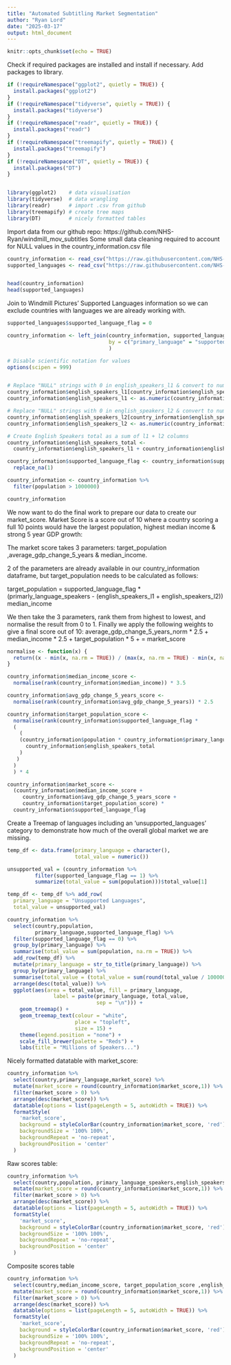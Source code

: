 ---
title: "Automated Subtitling Market Segmentation"
author: "Ryan Lord"
date: "2025-03-17"
output: html_document
---

```{r setup, include=FALSE}
knitr::opts_chunk$set(echo = TRUE)
```


Check if required packages are installed and install if necessary. 
Add packages to library. 
```{r,warning=FALSE}
if (!requireNamespace("ggplot2", quietly = TRUE)) {
  install.packages("ggplot2")
}
if (!requireNamespace("tidyverse", quietly = TRUE)) {
  install.packages("tidyverse")
}
if (!requireNamespace("readr", quietly = TRUE)) {
  install.packages("readr")
}
if (!requireNamespace("treemapify", quietly = TRUE)) {
  install.packages("treemapify")
}
if (!requireNamespace("DT", quietly = TRUE)) {
  install.packages("DT")
}


library(ggplot2)    # data visualisation
library(tidyverse)  # data wrangling
library(readr)      # import .csv from github
library(treemapify) # create tree maps
library(DT)         # nicely formatted tables


```



Import data from our github repo: https://github.com/NHS-Ryan/windmill_mov_subtitles
Some small data cleaning required to account for NULL values in the country_information.csv file
```{r, warning=FALSE}

country_information <- read_csv("https://raw.githubusercontent.com/NHS-Ryan/windmill_mov_subtitles/refs/heads/main/country_information.csv")
supported_languages <- read_csv("https://raw.githubusercontent.com/NHS-Ryan/windmill_mov_subtitles/refs/heads/main/supported_languages.csv")


head(country_information)
head(supported_languages)

```



Join to Windmill Pictures' Supported Languages information so we can exclude countries with languages we are already working with. 
```{r}

supported_languages$supported_language_flag = 0

country_information <- left_join(country_information, supported_languages, 
                                 by = c("primary_language" = "supported_languages")
                                 )

# Disable scientific notation for values
options(scipen = 999) 


# Replace "NULL" strings with 0 in english_speakers_l1 & convert to numeric
country_information$english_speakers_l1[country_information$english_speakers_l1 == "NULL"] <- 0
country_information$english_speakers_l1 <- as.numeric(country_information$english_speakers_l1)

# Replace "NULL" strings with 0 in english_speakers_l2 & convert to numeric
country_information$english_speakers_l2[country_information$english_speakers_l2 == "NULL"] <- 0
country_information$english_speakers_l2 <- as.numeric(country_information$english_speakers_l2)

# Create English Speakers total as a sum of l1 + l2 columns
country_information$english_speakers_total <- 
  country_information$english_speakers_l1 + country_information$english_speakers_l2

country_information$supported_language_flag <- country_information$supported_language_flag %>%
  replace_na(1)

country_information <- country_information %>%
  filter(population > 1000000)

country_information

```


We now want to do the final work to prepare our data to create our market_score. Market Score is a score out of 10 where a country scoring a full 10 points would have the largest population, highest median income & strong 5 year GDP growth:

The market score takes 3 parameters: target_population ,average_gdp_change_5_years & median_income. 

2 of the parameters are already available in our country_information dataframe, but target_population needs to be calculated as follows: 

target_population = supported_language_flag * (primarly_language_speakers - (english_speakers_l1 + english_speakers_l2))
median_income

We then take the 3 parameters, rank them from highest to lowest, and normalise the result from 0 to 1. Finally we apply the following weights to give a final score out of 10: 
average_gdp_change_5_years_norm * 2.5 + 
median_income * 2.5 + 
target_population * 5 + 
= market_score

```{r}

normalise <- function(x) {
  return((x - min(x, na.rm = TRUE)) / (max(x, na.rm = TRUE) - min(x, na.rm = TRUE)))
}

country_information$median_income_score <-
  normalise(rank(country_information$median_income)) * 3.5

country_information$avg_gdp_change_5_years_score <-
  normalise(rank(country_information$avg_gdp_change_5_years)) * 2.5

country_information$target_population_score <-
  normalise(rank(country_information$supported_language_flag * 
  (
    (
    (country_information$population * country_information$primary_language_speakers) - 
      country_information$english_speakers_total
    )
   )
  )
  ) * 4

country_information$market_score <-
  (country_information$median_income_score + 
     country_information$avg_gdp_change_5_years_score +
     country_information$target_population_score) *
  country_information$supported_language_flag


```



Create a Treemap of languages including an 'unsupported_languages' category to demonstrate how much of the overall global market we are missing. 
```{r}

temp_df <- data.frame(primary_language = character(),
                      total_value = numeric())

unsupported_val = (country_information %>%
         filter(supported_language_flag == 1) %>%
         summarize(total_value = sum(population)))$total_value[1]

temp_df <- temp_df %>% add_row(
  primary_language = "Unsupported Languages",
  total_value = unsupported_val)

country_information %>%
  select(country,population,
         primary_language,supported_language_flag) %>%
  filter(supported_language_flag == 0) %>%
  group_by(primary_language) %>%
  summarise(total_value = sum(population, na.rm = TRUE)) %>%
  add_row(temp_df) %>%
  mutate(primary_language = str_to_title(primary_language)) %>%
  group_by(primary_language) %>%
  summarise(total_value = (total_value = sum(round(total_value / 1000000,0)))) %>%
  arrange(desc(total_value)) %>%
  ggplot(aes(area = total_value, fill = primary_language,
               label = paste(primary_language, total_value, 
                             sep = "\n"))) +
    geom_treemap() +
    geom_treemap_text(colour = "white",
                      place = "topleft",
                      size = 15) +
    theme(legend.position = "none") +
    scale_fill_brewer(palette = "Reds") +
    labs(title = "Millions of Speakers...")
```



Nicely formatted datatable with market_score:
```{r}
country_information %>%
  select(country,primary_language,market_score) %>%
  mutate(market_score = round(country_information$market_score,1)) %>%
  filter(market_score > 0) %>%
  arrange(desc(market_score)) %>%
  datatable(options = list(pageLength = 5, autoWidth = TRUE)) %>%
  formatStyle(
    'market_score',
    background = styleColorBar(country_information$market_score, 'red'),
    backgroundSize = '100% 100%',
    backgroundRepeat = 'no-repeat',
    backgroundPosition = 'center'
  )
```

Raw scores table: 
```{r}

country_information %>%
  select(country,population, primary_language_speakers,english_speakers_total,median_income,avg_gdp_change_5_years,market_score) %>%
  mutate(market_score = round(country_information$market_score,1)) %>%
  filter(market_score > 0) %>%
  arrange(desc(market_score)) %>%
  datatable(options = list(pageLength = 5, autoWidth = TRUE)) %>%
  formatStyle(
    'market_score',
    background = styleColorBar(country_information$market_score, 'red'),
    backgroundSize = '100% 100%',
    backgroundRepeat = 'no-repeat',
    backgroundPosition = 'center'
  )


```



Composite scores table
```{r}
country_information %>%
  select(country,median_income_score, target_population_score ,english_speakers_total,avg_gdp_change_5_years_score,market_score) %>%
  mutate(market_score = round(country_information$market_score,1)) %>%
  filter(market_score > 0) %>%
  arrange(desc(market_score)) %>%
  datatable(options = list(pageLength = 5, autoWidth = TRUE)) %>%
  formatStyle(
    'market_score',
    background = styleColorBar(country_information$market_score, 'red'),
    backgroundSize = '100% 100%',
    backgroundRepeat = 'no-repeat',
    backgroundPosition = 'center'
  )
```




